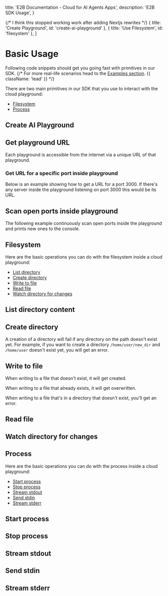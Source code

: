   title: 'E2B Documentation - Cloud for AI Agents Apps',
  description: 'E2B SDK Usage',
}

{/* I think this stopped working work after adding Nextjs rewrites */}
  { title: 'Create Playground', id: 'create-ai-playground' },
  { title: 'Use Filesystem', id: 'filesystem' },
]


# Basic Usage
Following code snippets should get you going fast with primitives in our SDK.
{/* For more real-life scenarios head to the [Examples section](./examples/overview). {{ className: 'lead' }} */}

There are two main primitives in our SDK that you use to interact with the cloud playground:
- [Filesystem](/getting-started/basics#filesystem)
- [Process](/getting-started/basics#process)

## Create AI Playground

<CodeGroupAutoload path="basics/init" isRunnable={false} />


## Get playground URL
Each playground is accessible from the internet via a unique URL of that playground.

<CodeGroupAutoload path="basics/get_url" isRunnable={true} />

### Get URL for a specific port inside playground
Below is an example showing how to get a URL for a port 3000. If there's any server inside the playground listening on port 3000 this would be its URL.

<CodeGroupAutoload path="basics/get_url_port" isRunnable={true} />

## Scan open ports inside playground
The following example continuously scan open ports inside the playground and prints new ones to the console.

<CodeGroupAutoload path="basics/scan_ports" isRunnable={true} />


## Filesystem

Here are the basic operations you can do with the filesystem inside a cloud playground:
- [List directory](/getting-started/basics#list-directory-content)
- [Create directory](/getting-started/basics#create-directory)
- [Write to file](/getting-started/basics#write-to-file)
- [Read file](/getting-started/basics#read-file)
- [Watch directory for changes](/getting-started/basics#watch-directory-for-changes)


## List directory content
<CodeGroupAutoload path="basics/fs_ls" isRunnable={true} />

## Create directory

A creation of a directory will fail if any directory on the path doesn't exist yet.
For example, if you want to create a directory `/home/user/new_dir` and `/home/user` doesn't exist yet, you will get an error.

<CodeGroupAutoload path="basics/fs_mkdir" isRunnable={false} />

## Write to file
When writing to a file that doesn't exist, it will get created.

When writing to a file that already exists, it will get overwritten.

When writing to a file that's in a directory that doesn't exist, you'll get an error.

<CodeGroupAutoload path="basics/fs_write" isRunnable={false} />

## Read file
<CodeGroupAutoload path="basics/fs_read" isRunnable={true} />

## Watch directory for changes
<CodeGroupAutoload path="basics/fs_watch" isRunnable={false} />


## Process
Here are the basic operations you can do with the process inside a cloud playground:
- [Start process](/getting-started/basics#start-process)
- [Stop process](/getting-started/basics#stop-process)
- [Stream stdout](/getting-started/basics#stream-stdout)
- [Send stdin](/getting-started/basics#send-stdin)
- [Stream stderr](/getting-started/basics#stream-stderr)

## Start process
<CodeGroupAutoload path="basics/process_start" isRunnable={true} />

## Stop process
<CodeGroupAutoload path="basics/process_stop" isRunnable={false} />

## Stream stdout
<CodeGroupAutoload path="basics/process_stream_stdout" isRunnable={false} />

## Send stdin
<CodeGroupAutoload path="basics/process_write_stdin" isRunnable={true} />

## Stream stderr
<CodeGroupAutoload path="basics/process_stream_stderr" isRunnable={false} />
